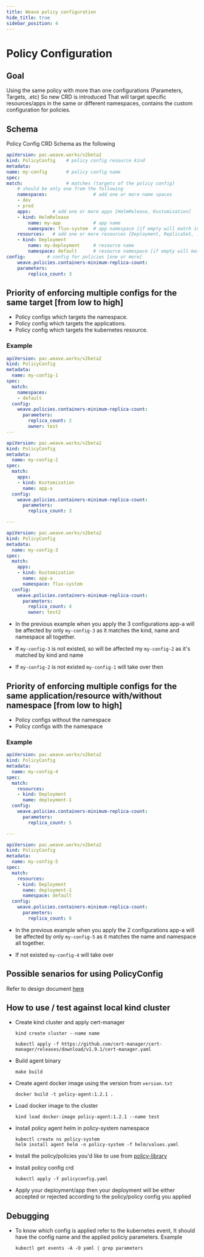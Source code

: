 ```yaml
---
title: Weave policy configuration
hide_title: true
sidebar_position: 4
---
```


# Policy Configuration

## Goal

Using the same policy with more than one configurations (Parameters, Targets, .etc)
So new CRD is introduced That will target specific resources/apps in the same or different namespaces, contains the custom configuration for policies.

## Schema

Policy Config CRD Schema as the following

```yaml
apiVersion: pac.weave.works/v2beta2 
kind: PolicyConfig    # policy config resource kind 
metadata:       
name: my-config       # policy config name
spec:
match:                # matches (targets of the policy config)
    # should be only one from the following
    namespaces:                 # add one or more name spaces
    - dev
    - prod
    apps:        # add one or more apps [HelmRelease, Kustomization]
    - kind: HelmRelease
        name: my-app            # app name
        namespace: flux-system  # app namespace [if empty will match in any namespace]
    resources:   # add one or more resources [Deployment, ReplicaSet, ..]
    - kind: Deployment          
        name: my-deployment     # resource name
        namespace: default      # resource namespace [if empty will match in any namespace]
config:        # config for policies [one or more]
    weave.policies.containers-minimum-replica-count:   
    parameters:
        replica_count: 3
```

## Priority of enforcing multiple configs for the same target [from low to high]

- Policy configs which targets the namespace.
- Policy config which targets the applications.
- Policy config which targets the kubernetes resource.

### Example

```yaml
apiVersion: pac.weave.works/v2beta2
kind: PolicyConfig
metadata:
  name: my-config-1
spec:
  match:
    namespaces:
    - default
  config:
    weave.policies.containers-minimum-replica-count:
      parameters:
        replica_count: 2
        owner: test
---

apiVersion: pac.weave.works/v2beta2
kind: PolicyConfig
metadata:
  name: my-config-2
spec:
  match:
    apps:
    - kind: Kustomization
      name: app-a
  config:
    weave.policies.containers-minimum-replica-count:
      parameters:
        replica_count: 3

---

apiVersion: pac.weave.works/v2beta2
kind: PolicyConfig
metadata:
  name: my-config-3
spec:
  match:
    apps:
    - kind: Kustomization
      name: app-a
      namespace: flux-system
  config:
    weave.policies.containers-minimum-replica-count:
      parameters:
        replica_count: 4
        owner: test2
```

- In the previous example when you apply the 3 configurations
app-a will be affected by only `my-config-3` as it matches the kind, name and namespace all together.

- If `my-config-3` is not existed, so will be affected my `my-config-2` as it's matched by kind and name

- If `my-config-2` is not existed `my-config-1` will take over then

## Priority of enforcing multiple configs for the same application/resource with/without namespace [from low to high]

- Policy configs without the namespace
- Policy configs with the namespace

### Example

```yaml
apiVersion: pac.weave.works/v2beta2
kind: PolicyConfig
metadata:
  name: my-config-4
spec:
  match:
    resources:
    - kind: Deployment
      name: deployment-1
  config:
    weave.policies.containers-minimum-replica-count:
      parameters:
        replica_count: 5

---

apiVersion: pac.weave.works/v2beta2
kind: PolicyConfig
metadata:
  name: my-config-5
spec:
  match:
    resources:
    - kind: Deployment
      name: deployment-1
      namespace: default
  config:
    weave.policies.containers-minimum-replica-count:
      parameters:
        replica_count: 6
```

- In the previous example when you apply the 2 configurations
app-a will be affected by only `my-config-5` as it matches the name and namespace all together. 

- If not existed `my-config-4` will take over

## Possible senarios for using PolicyConfig

Refer to design document [here](https://www.notion.so/weaveworks/Policy-Configuration-4864364188664656ba41f62ecb31945c#52cab387b78448c7a723f6fe449050a8)

## How to use / test against local kind cluster

- Create kind cluster and apply cert-manager

    ```
    kind create cluster --name name

    kubectl apply -f https://github.com/cert-manager/cert-manager/releases/download/v1.9.1/cert-manager.yaml
    ```

- Build agent binary

    ```
    make build
    ```

- Create agent docker image using the version from `version.txt`

    ```
    docker build -t policy-agent:1.2.1 .
    ```

- Load docker image to the cluster

    ```
    kind load docker-image policy-agent:1.2.1 --name test
    ```

- Install policy agent helm in policy-system namespace

    ```
    kubectl create ns policy-system
    helm install agent helm -n policy-system -f helm/values.yaml
    ```

- Install the policy/policies you'd like to use from [policy-library](https://github.com/weaveworks/policy-library)

- Install policy config crd

    ```
    kubectl apply -f policyconfig.yaml
    ```

- Apply your deployment/app then your deployment will be either accepted or rejected according to the policy/policy config you applied

## Debugging

- To know which config is applied refer to the kubernetes event, It should have the config name and the applied policiy parameters. Example

    ```
    kubectl get events -A -O yaml | grep parameters
    ```